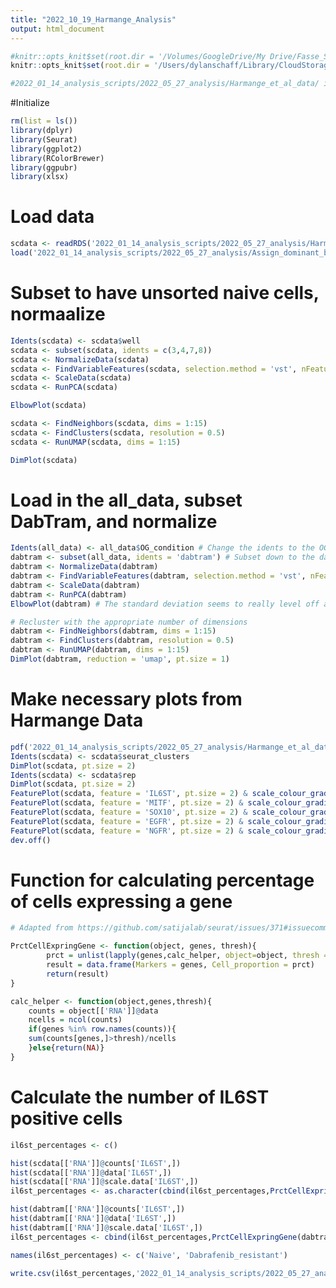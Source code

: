 ```yaml
---
title: "2022_10_19_Harmange_Analysis"
output: html_document
---
```


```r
#knitr::opts_knit$set(root.dir = '/Volumes/GoogleDrive/My Drive/Fasse_Shared/AJF_Drive_copy/Experiments/AJF009') # for aria's computer
knitr::opts_knit$set(root.dir = '/Users/dylanschaff/Library/CloudStorage/GoogleDrive-dyschaff@sydshafferlab.com/My Drive/Fasse_Shared/AJF_Drive_copy/Experiments/AJF009') # for dylan's computer

#2022_01_14_analysis_scripts/2022_05_27_analysis/Harmange_et_al_data/ is additional path for outputs

```

#Initialize
```r
rm(list = ls())
library(dplyr)
library(Seurat)
library(ggplot2)
library(RColorBrewer)
library(ggpubr)
library(xlsx)
```

# Load data
```r
scdata <- readRDS('2022_01_14_analysis_scripts/2022_05_27_analysis/Harmange_et_al_data/10X1_Filterd_BatchCor_unnorm_sctrans.rds')
load('2022_01_14_analysis_scripts/2022_05_27_analysis/Assign_dominant_barcodes/all_data_final_lineages.RData')
```

# Subset to have unsorted naive cells, normaalize
```r
Idents(scdata) <- scdata$well
scdata <- subset(scdata, idents = c(3,4,7,8))
scdata <- NormalizeData(scdata)
scdata <- FindVariableFeatures(scdata, selection.method = 'vst', nFeatures = 20000)
scdata <- ScaleData(scdata)
scdata <- RunPCA(scdata)

ElbowPlot(scdata)

scdata <- FindNeighbors(scdata, dims = 1:15)
scdata <- FindClusters(scdata, resolution = 0.5)
scdata <- RunUMAP(scdata, dims = 1:15)

DimPlot(scdata)
```

# Load in the all_data, subset DabTram, and normalize
```r
Idents(all_data) <- all_data$OG_condition # Change the idents to the OG condition for subsetting to dabtram
dabtram <- subset(all_data, idents = 'dabtram') # Subset down to the dabtram object
dabtram <- NormalizeData(dabtram)
dabtram <- FindVariableFeatures(dabtram, selection.method = 'vst', nFeatures = 20000)
dabtram <- ScaleData(dabtram)
dabtram <- RunPCA(dabtram)
ElbowPlot(dabtram) # The standard deviation seems to really level off at 10

# Recluster with the appropriate number of dimensions
dabtram <- FindNeighbors(dabtram, dims = 1:15)
dabtram <- FindClusters(dabtram, resolution = 0.5)
dabtram <- RunUMAP(dabtram, dims = 1:15)
DimPlot(dabtram, reduction = 'umap', pt.size = 1)
```


# Make necessary plots from Harmange Data
```r
pdf('2022_01_14_analysis_scripts/2022_05_27_analysis/Harmange_et_al_data/naive_plots.pdf')
Idents(scdata) <- scdata$seurat_clusters
DimPlot(scdata, pt.size = 2)
Idents(scdata) <- scdata$rep
DimPlot(scdata, pt.size = 2)
FeaturePlot(scdata, feature = 'IL6ST', pt.size = 2) & scale_colour_gradientn(colors = rev(brewer.pal(n = 11, name = 'RdBu'))) &  DarkTheme()
FeaturePlot(scdata, feature = 'MITF', pt.size = 2) & scale_colour_gradientn(colors = rev(brewer.pal(n = 11, name = 'RdBu'))) &  DarkTheme()
FeaturePlot(scdata, feature = 'SOX10', pt.size = 2) & scale_colour_gradientn(colors = rev(brewer.pal(n = 11, name = 'RdBu'))) &  DarkTheme()
FeaturePlot(scdata, feature = 'EGFR', pt.size = 2) & scale_colour_gradientn(colors = rev(brewer.pal(n = 11, name = 'RdBu'))) &  DarkTheme()
FeaturePlot(scdata, feature = 'NGFR', pt.size = 2) & scale_colour_gradientn(colors = rev(brewer.pal(n = 11, name = 'RdBu'))) &  DarkTheme()
dev.off()
```

# Function for calculating percentage of cells expressing a gene
```r
# Adapted from https://github.com/satijalab/seurat/issues/371#issuecomment-486384854

PrctCellExpringGene <- function(object, genes, thresh){
        prct = unlist(lapply(genes,calc_helper, object=object, thresh = thresh))
        result = data.frame(Markers = genes, Cell_proportion = prct)
        return(result)
}

calc_helper <- function(object,genes,thresh){
    counts = object[['RNA']]@data
    ncells = ncol(counts)
    if(genes %in% row.names(counts)){
    sum(counts[genes,]>thresh)/ncells
    }else{return(NA)}
}
```

# Calculate the number of IL6ST positive cells
```r
il6st_percentages <- c()

hist(scdata[['RNA']]@counts['IL6ST',])
hist(scdata[['RNA']]@data['IL6ST',])
hist(scdata[['RNA']]@scale.data['IL6ST',])
il6st_percentages <- as.character(cbind(il6st_percentages,PrctCellExpringGene(scdata, 'IL6ST', 1)$Cell_proportion*100))

hist(dabtram[['RNA']]@counts['IL6ST',])
hist(dabtram[['RNA']]@data['IL6ST',])
hist(dabtram[['RNA']]@scale.data['IL6ST',])
il6st_percentages <- cbind(il6st_percentages,PrctCellExpringGene(dabtram, 'IL6ST', 1)$Cell_proportion*100)

names(il6st_percentages) <- c('Naive', 'Dabrafenib_resistant')

write.csv(il6st_percentages,'2022_01_14_analysis_scripts/2022_05_27_analysis/Harmange_et_al_data/il6st_percentages.csv')

```

